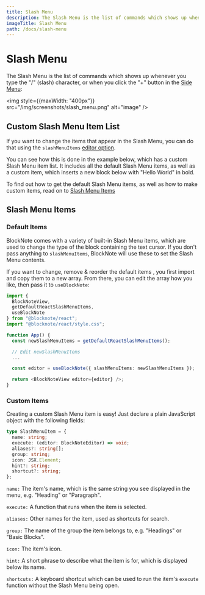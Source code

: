 ```yaml
---
title: Slash Menu
description: The Slash Menu is the list of commands which shows up whenever you type the "/" (slash) character, or when you click the "+" button in the Side Menu.
imageTitle: Slash Menu
path: /docs/slash-menu
---
```



# Slash Menu

The Slash Menu is the list of commands which shows up whenever you type the "/" (slash) character, or when you click the "+" button in the [Side Menu](/docs/side-menu):

<img style={{maxWidth: "400px"}} src="/img/screenshots/slash_menu.png" alt="image" />

## Custom Slash Menu Item List

If you want to change the items that appear in the Slash Menu, you can do that using the `slashMenuItems` [editor option](/docs/editor#editor-options).

You can see how this is done in the example below, which has a custom Slash Menu item list. It includes all the default Slash Menu items, as well as a custom item, which inserts a new block below with "Hello World" in bold.

<Example name="slash-menu-items" />

To find out how to get the default Slash Menu items, as well as how to make custom items, read on to [Slash Menu Items](/docs/slash-menu#slash-menu-items)

## Slash Menu Items

### Default Items

BlockNote comes with a variety of built-in Slash Menu items, which are used to change the type of the block containing the text cursor. If you don't pass anything to `slashMenuItems`, BlockNote will use these to set the Slash Menu contents.

If you want to change, remove & reorder the default items , you first import and copy them to a new array. From there, you can edit the array how you like, then pass it to `useBlockNote`:

```typescript jsx
import {
  BlockNoteView,
  getDefaultReactSlashMenuItems,
  useBlockNote
} from "@blocknote/react";
import "@blocknote/react/style.css";

function App() {
  const newSlashMenuItems = getDefaultReactSlashMenuItems();

  // Edit newSlashMenuItems
  ...

  const editor = useBlockNote({ slashMenuItems: newSlashMenuItems });

  return <BlockNoteView editor={editor} />;
}
```

### Custom Items

Creating a custom Slash Menu item is easy! Just declare a plain JavaScript object with the following fields:

```typescript
type SlashMenuItem = {
  name: string;
  execute: (editor: BlockNoteEditor) => void;
  aliases?: string[];
  group: string;
  icon: JSX.Element;
  hint?: string;
  shortcut?: string;
};
```

`name:` The item's name, which is the same string you see displayed in the menu, e.g. "Heading" or "Paragraph".

`execute:` A function that runs when the item is selected.

`aliases:` Other names for the item, used as shortcuts for search.

`group:` The name of the group the item belongs to, e.g. "Headings" or "Basic Blocks".

`icon:` The item's icon.

`hint:` A short phrase to describe what the item is for, which is displayed below its name.

`shortcuts:` A keyboard shortcut which can be used to run the item's `execute` function without the Slash Menu being open.
